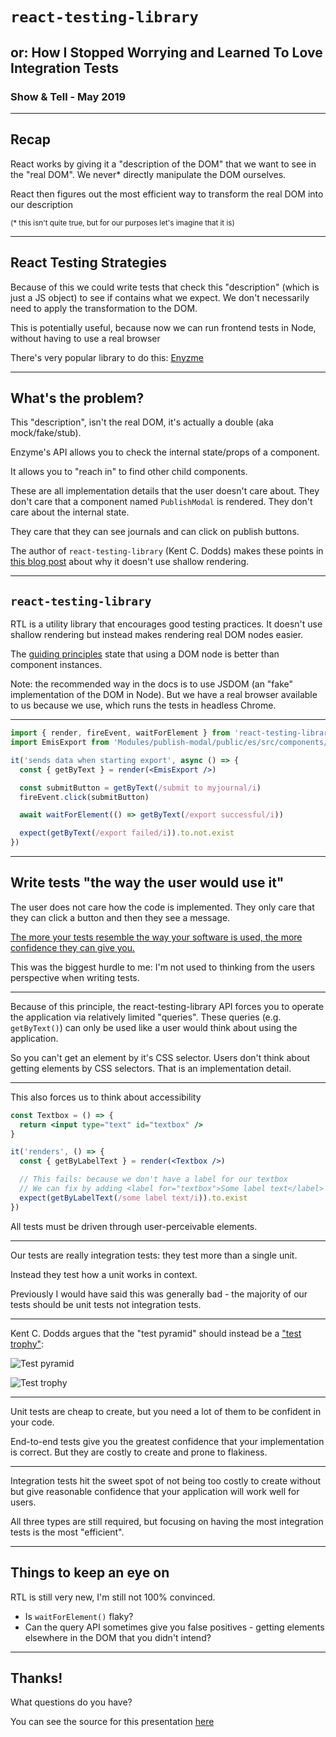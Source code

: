 

<Head>
  <title>react-testing-library</title>
</Head>

# `react-testing-library`
## or: How I Stopped Worrying and Learned To Love Integration Tests
### Show & Tell - May 2019

---

## Recap

React works by giving it a "description of the DOM" that we want to see in the 
"real DOM". We never* directly manipulate the DOM ourselves.

React then figures out the most efficient way to transform the real DOM into our
description

<small>(* this isn't quite true, but for our purposes let's imagine that it is)</small>

---

## React Testing Strategies

Because of this we could write tests that check this "description" (which is
just a JS object) to see if contains what we expect. We don't necessarily need
to apply the transformation to the DOM.

This is potentially useful, because now we can run frontend tests in Node,
without having to use a real browser

There's very popular library to do this: [Enyzme](https://airbnb.io/enzyme/)

---

## What's the problem?

<div style={{ fontSize: '2.2rem' }}>
This "description", isn't the real DOM, it's actually a double (aka
mock/fake/stub).

Enzyme's API allows you to check the internal state/props of a component.

It allows you to "reach in" to find other child components.

These are all implementation details that the user doesn't care about. They
don't care that a component named `PublishModal` is rendered. They don't care
about the internal state.

They care that they can see journals and can click on publish buttons.

<div style={{ fontSize: '1.4rem' }}>

The author of `react-testing-library` (Kent C. Dodds) makes these points in [this blog post](https://kentcdodds.com/blog/why-i-never-use-shallow-rendering)
about why it doesn't use shallow rendering.

</div>
</div>

---

## `react-testing-library`

RTL is a utility library that encourages good testing practices. It doesn't use
shallow rendering but instead makes rendering real DOM nodes easier.

The [guiding principles](https://testing-library.com/docs/guiding-principles)
state that using a DOM node is better than component instances.

<div style={{ fontSize: '1.4rem' }}>
Note: the recommended way in the docs is to use JSDOM (an "fake" implementation
of the DOM in Node). But we have a real browser available to us because we use,
which runs the tests in headless Chrome.
</div>

---

```jsx
import { render, fireEvent, waitForElement } from 'react-testing-library'
import EmisExport from 'Modules/publish-modal/public/es/src/components/emis_export'

it('sends data when starting export', async () => {
  const { getByText } = render(<EmisExport />)

  const submitButton = getByText(/submit to myjournal/i)
  fireEvent.click(submitButton)

  await waitForElement(() => getByText(/export successful/i))

  expect(getByText(/export failed/i)).to.not.exist
})
```

---

## Write tests "the way the user would use it"

The user does not care how the code is implemented. They only care that they can
click a button and then they see a message.

[The more your tests resemble the way your software is used, the more confidence they can give you.](https://twitter.com/kentcdodds/status/977018512689455106)

This was the biggest hurdle to me: I'm not used to thinking from the users
perspective when writing tests.

---

Because of this principle, the react-testing-library API forces you to operate
the application via relatively limited "queries". These queries (e.g.
`getByText()`) can only be used like a user would think about using the
application.

So you can't get an element by it's CSS selector. Users don't think about
getting elements by CSS selectors. That is an implementation detail.

---

This also forces us to think about accessibility

```jsx
const Textbox = () => {
  return <input type="text" id="textbox" />
}

it('renders', () => {
  const { getByLabelText } = render(<Textbox />)

  // This fails: because we don't have a label for our textbox
  // We can fix by adding <label for="textbox">Some label text</label> to our component
  expect(getByLabelText(/some label text/i)).to.exist
})
```

All tests must be driven through user-perceivable elements.

---

Our tests are really integration tests: they test more than a single unit.

Instead they test how a unit works in context.

Previously I would have said this was generally bad - the majority of
our tests should be unit tests not integration tests.

---

Kent C. Dodds argues that the "test pyramid" should instead be a
["test trophy"](https://kentcdodds.com/blog/write-tests):

<Split>

![Test pyramid](https://kentcdodds.com/static/20c422f5dad15169acfae9613c561dad/8ff1e/2.png)

![Test trophy](https://pbs.twimg.com/media/DVUoM94VQAAzuws.jpg)

</Split>

---

Unit tests are cheap to create, but you need a lot of them to be confident in
your code.

End-to-end tests give you the greatest confidence that your implementation is
correct. But they are costly to create and prone to flakiness.

---

Integration tests hit the sweet spot of not being too costly to create without
but give reasonable confidence that your application will work well for users.

All three types are still required, but focusing on having the most integration
tests is the most "efficient".

---

## Things to keep an eye on

RTL is still very new, I'm still not 100% convinced.

- Is `waitForElement()` flaky?
- Can the query API sometimes give you false positives - getting elements
elsewhere in the DOM that you didn't intend?

---

## Thanks!

What questions do you have?

<div style={{ fontSize: '1.4rem' }}>

You can see the source for this presentation [here](https://github.com/40thieves/show-and-tell-react-testing-library)

</div>
